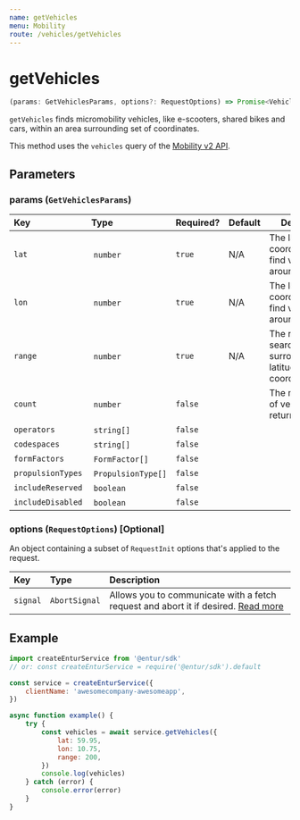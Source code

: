 ```yaml
---
name: getVehicles
menu: Mobility
route: /vehicles/getVehicles
---
```


# getVehicles

```typescript
(params: GetVehiclesParams, options?: RequestOptions) => Promise<Vehicle[]>
```

`getVehicles` finds micromobility vehicles, like e-scooters, shared bikes and cars, within an area surrounding set of coordinates.

This method uses the `vehicles` query of the [Mobility v2 API](https://developer.entur.org/pages-mobility-docs-mobility-v2).

## Parameters

### params (`GetVehiclesParams`)

| Key               | Type                | Required? | Default | Description                                                                   |
| :---------------- | :------------------ | :-------- | :------ | ----------------------------------------------------------------------------- |
| `lat`             |  `number`           | `true`    | N/A     | The latitude coordinate to find vehicles around                               |
| `lon`             |  `number`           | `true`    | N/A     | The longitude coordinate to find vehicles around                              |
| `range`           |  `number`           | `true`    | N/A     | The radius of the search area, surrounding the latitude/longitude coordinates |
| `count`           |  `number`           | `false`   |         | The max number of vehicles to return                                          |
| `operators`       |  `string[]`         | `false`   |         |                                                                               |
| `codespaces`      |  `string[]`         | `false`   |         |                                                                               |
| `formFactors`     |  `FormFactor[]`     | `false`   |         |                                                                               |
| `propulsionTypes` |  `PropulsionType[]` | `false`   |         |                                                                               |
| `includeReserved` |  `boolean`          | `false`   |         |                                                                               |
| `includeDisabled` |  `boolean`          | `false`   |         |                                                                               |

### options (`RequestOptions`) [Optional]

An object containing a subset of `RequestInit` options that's applied to the request.

| Key      | Type          | Description                                                                                                                                       |
| :------- | :------------ | :------------------------------------------------------------------------------------------------------------------------------------------------ |
| `signal` | `AbortSignal` | Allows you to communicate with a fetch request and abort it if desired. [Read more](https://developer.mozilla.org/en-US/docs/Web/API/AbortSignal) |

## Example

```javascript
import createEnturService from '@entur/sdk'
// or: const createEnturService = require('@entur/sdk').default

const service = createEnturService({
    clientName: 'awesomecompany-awesomeapp',
})

async function example() {
    try {
        const vehicles = await service.getVehicles({
            lat: 59.95,
            lon: 10.75,
            range: 200,
        })
        console.log(vehicles)
    } catch (error) {
        console.error(error)
    }
}
```
